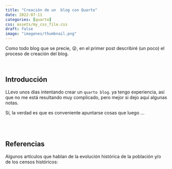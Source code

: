 ```yaml
---
title: "Creación de un  blog con Quarto"
date: 2022-07-11
categories: [quarto]
css: assets/my_css_file.css 
draft: false
image: "imagenes/thumbnail.png"
---
```


Como todo blog que se precie, 😜, en el primer post describiré (un poco) el proceso de creación del blog.

<br>

## Introducción

LLevo unos días intentando crear un `quarto blog`. ya tengo experiencia, así que no me está resultando muy complicado, pero mejor si dejo aquí algunas notas.


::: column-margin
Sí, la verdad es que es conveniente apuntarse cosas que luego ...
:::

<br><br>

## Referencias

Algunos artículos que hablan de la evolución histórica de la población y/o de los censos históricos:

::: {#refs}
:::
